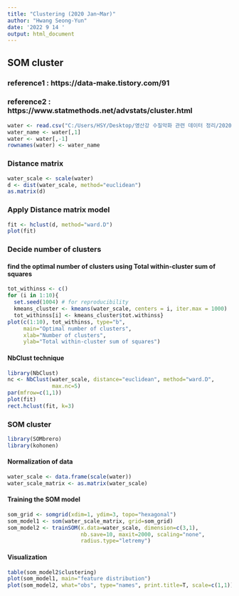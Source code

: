 ```yaml
---
title: "Clustering (2020 Jan~Mar)"
author: "Hwang Seong-Yun"
date: '2022 9 14 '
output: html_document
---
```


## SOM cluster
### reference1 : https://data-make.tistory.com/91
### reference2 : https://www.statmethods.net/advstats/cluster.html

```r
water <- read.csv("C:/Users/HSY/Desktop/영산강 수질악화 관련 데이터 정리/2020년 1~3월 평균.csv", sep=",", header=T)
water_name <- water[,1]
water <- water[,-1]
rownames(water) <- water_name
```

### Distance matrix

```r
water_scale <- scale(water)
d <- dist(water_scale, method="euclidean")
as.matrix(d)
```

### Apply Distance matrix model

```r
fit <- hclust(d, method="ward.D")
plot(fit)
```



### Decide number of clusters

#### find the optimal number of clusters using Total within-cluster sum of squares

```r
tot_withinss <- c()
for (i in 1:10){
  set.seed(1004) # for reproducibility 
  kmeans_cluster <- kmeans(water_scale, centers = i, iter.max = 1000)
  tot_withinss[i] <- kmeans_cluster$tot.withinss}
plot(c(1:10), tot_withinss, type="b", 
     main="Optimal number of clusters", 
     xlab="Number of clusters", 
     ylab="Total within-cluster sum of squares")
```

#### NbClust technique

```r
library(NbClust)
nc <- NbClust(water_scale, distance="euclidean", method="ward.D", 
              max.nc=5)
par(mfrow=c(1,1))
plot(fit)
rect.hclust(fit, k=3)
```


### SOM cluster

```r
library(SOMbrero)
library(kohonen)
```

#### Normalization of data

```r
water_scale <- data.frame(scale(water))
water_scale_matrix <- as.matrix(water_scale)
```

#### Training the SOM model

```r
som_grid <- somgrid(xdim=1, ydim=3, topo="hexagonal")
som_model1 <- som(water_scale_matrix, grid=som_grid)
som_model2 <- trainSOM(x.data=water_scale, dimension=c(3,1),
                       nb.save=10, maxit=2000, scaling="none",
                       radius.type="letremy")
```

#### Visualization

```r
table(som_model2$clustering)
plot(som_model1, main="feature distribution")
plot(som_model2, what="obs", type="names", print.title=T, scale=c(1,1))
```

